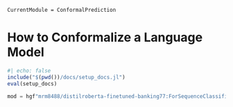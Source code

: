 ```@meta
CurrentModule = ConformalPrediction
```

# How to Conformalize a Language Model

```julia
#| echo: false
include("$(pwd())/docs/setup_docs.jl")
eval(setup_docs)
```

```julia
mod = hgf"mrm8488/distilroberta-finetuned-banking77:ForSequenceClassification"
```